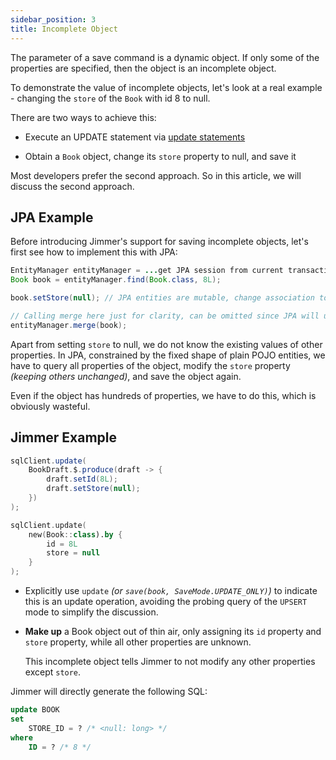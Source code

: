 ```yaml
---
sidebar_position: 3
title: Incomplete Object
---
```



The parameter of a save command is a dynamic object. If only some of the properties are specified, then the object is an incomplete object.

To demonstrate the value of incomplete objects, let's look at a real example - changing the `store` of the `Book` with id 8 to null. 

There are two ways to achieve this:

-   Execute an UPDATE statement via [update statements](../update-statement)

-   Obtain a `Book` object, change its `store` property to null, and save it

Most developers prefer the second approach. So in this article, we will discuss the second approach.

## JPA Example

Before introducing Jimmer's support for saving incomplete objects, let's first see how to implement this with JPA:

```java title="JPA Example" 
EntityManager entityManager = ...get JPA session from current transaction context, omitted...
Book book = entityManager.find(Book.class, 8L);

book.setStore(null); // JPA entities are mutable, change association to null

// Calling merge here just for clarity, can be omitted since JPA will update db on tx commit anyway
entityManager.merge(book);
```

Apart from setting `store` to null, we do not know the existing values of other properties. In JPA, constrained by the fixed shape of plain POJO entities, we have to query all properties of the object, modify the `store` property *(keeping others unchanged)*, and save the object again. 

Even if the object has hundreds of properties, we have to do this, which is obviously wasteful.

## Jimmer Example

<Tabs groupId="language">
<TabItem value="java" label="Java">

```java
sqlClient.update(
    BookDraft.$.produce(draft -> {
        draft.setId(8L);
        draft.setStore(null);
    })
);
```

</TabItem>
<TabItem value="kotlin" label="Kotlin">

```kotlin
sqlClient.update(
    new(Book::class).by {
        id = 8L
        store = null
    }
);
```

</TabItem>
</Tabs>

-   Explicitly use `update` *(or `save(book, SaveMode.UPDATE_ONLY)`)* to indicate this is an update operation, avoiding the probing query of the `UPSERT` mode to simplify the discussion.

-   **Make up** a Book object out of thin air, only assigning its `id` property and `store` property, while all other properties are unknown.

    This incomplete object tells Jimmer to not modify any other properties except `store`.
  
Jimmer will directly generate the following SQL:

```sql
update BOOK
set
    STORE_ID = ? /* <null: long> */  
where
    ID = ? /* 8 */
```
